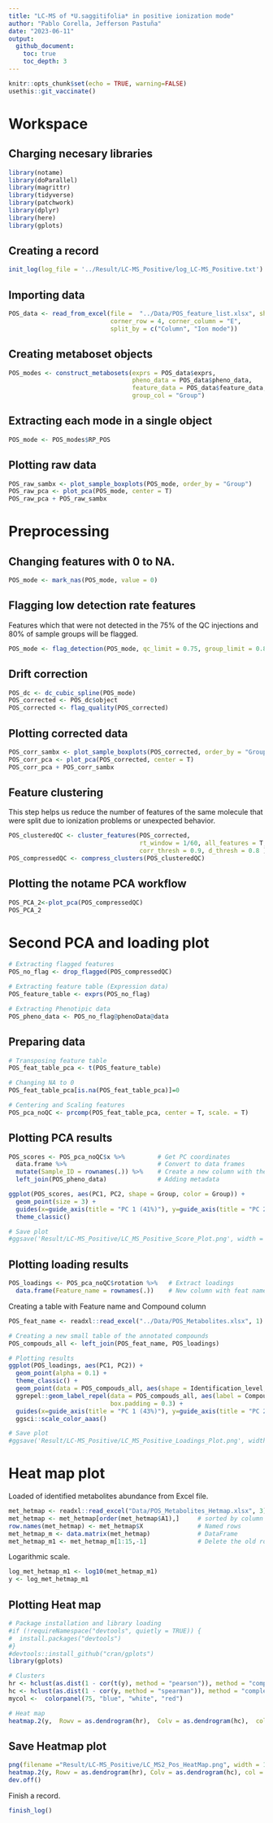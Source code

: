 ```yaml
---
title: "LC-MS of *U.saggitifolia* in positive ionization mode"
author: "Pablo Corella, Jefferson Pastuña"
date: "2023-06-11"
output:
  github_document:
    toc: true
    toc_depth: 3
---
```


```r
knitr::opts_chunk$set(echo = TRUE, warning=FALSE)
usethis::git_vaccinate()
```

# Workspace
## Charging necesary libraries

```r
library(notame)  
library(doParallel) 
library(magrittr)  
library(tidyverse) 
library(patchwork) 
library(dplyr)
library(here)
library(gplots)
```

## Creating a record

```r

init_log(log_file = '../Result/LC-MS_Positive/log_LC-MS_Positive.txt')
```

## Importing data

```r
POS_data <- read_from_excel(file =  "../Data/POS_feature_list.xlsx", sheet = 1,
                            corner_row = 4, corner_column = "E",
                            split_by = c("Column", "Ion mode"))
```

## Creating metaboset objects

```r
POS_modes <- construct_metabosets(exprs = POS_data$exprs,
                                  pheno_data = POS_data$pheno_data,
                                  feature_data = POS_data$feature_data,
                                  group_col = "Group")
```

## Extracting each mode in a single object

```r
POS_mode <- POS_modes$RP_POS
```

## Plotting raw data

```r
POS_raw_sambx <- plot_sample_boxplots(POS_mode, order_by = "Group")
POS_raw_pca <- plot_pca(POS_mode, center = T)
POS_raw_pca + POS_raw_sambx
```

# Preprocessing

## Changing features with 0 to NA.

```r
POS_mode <- mark_nas(POS_mode, value = 0)
```

## Flagging low detection rate features

Features which that were not detected in the 75% of the QC injections and 80% of sample groups will be flagged.

```r
POS_mode <- flag_detection(POS_mode, qc_limit = 0.75, group_limit = 0.80)
```

## Drift correction 

```r
POS_dc <- dc_cubic_spline(POS_mode)
POS_corrected <- POS_dc$object
POS_corrected <- flag_quality(POS_corrected)
```

## Plotting corrected data

```r
POS_corr_sambx <- plot_sample_boxplots(POS_corrected, order_by = "Group")
POS_corr_pca <- plot_pca(POS_corrected, center = T) 
POS_corr_pca + POS_corr_sambx
```

## Feature clustering 

This step helps us reduce the number of features of the same molecule that were split due to ionization problems or unexpected behavior.

```r
POS_clusteredQC <- cluster_features(POS_corrected, 
                                    rt_window = 1/60, all_features = T, 
                                    corr_thresh = 0.9, d_thresh = 0.8 )
POS_compressedQC <- compress_clusters(POS_clusteredQC)
```

## Plotting the notame PCA workflow

```r
POS_PCA_2<-plot_pca(POS_compressedQC)
POS_PCA_2
```

# Second PCA and loading plot

```r
# Extracting flagged features
POS_no_flag <- drop_flagged(POS_compressedQC)

# Extracting feature table (Expression data)
POS_feature_table <- exprs(POS_no_flag)

# Extracting Phenotipic data
POS_pheno_data <- POS_no_flag@phenoData@data
```

## Preparing data

```r
# Transposing feature table 
POS_feat_table_pca <- t(POS_feature_table)

# Changing NA to 0 
POS_feat_table_pca[is.na(POS_feat_table_pca)]=0

# Centering and Scaling features
POS_pca_noQC <- prcomp(POS_feat_table_pca, center = T, scale. = T)
```

## Plotting PCA results

```r
POS_scores <- POS_pca_noQC$x %>%         # Get PC coordinates
  data.frame %>%                         # Convert to data frames
  mutate(Sample_ID = rownames(.)) %>%    # Create a new column with the sample names
  left_join(POS_pheno_data)              # Adding metadata

ggplot(POS_scores, aes(PC1, PC2, shape = Group, color = Group)) +
  geom_point(size = 3) +
  guides(x=guide_axis(title = "PC 1 (41%)"), y=guide_axis(title = "PC 2 (20%)")) +
  theme_classic()

# Save plot
#ggsave('Result/LC-MS_Positive/LC_MS_Positive_Score_Plot.png', width = 5, height = 4, device='png', dpi="print")
```  

## Plotting loading results

```r
POS_loadings <- POS_pca_noQC$rotation %>%   # Extract loadings
  data.frame(Feature_name = rownames(.))    # New column with feat name
```

Creating a table with Feature name and Compound column

```r
POS_feat_name <- readxl::read_excel("../Data/POS_Metabolites.xlsx", 1)

# Creating a new small table of the annotated compounds
POS_compouds_all <- left_join(POS_feat_name, POS_loadings)

# Plotting results
ggplot(POS_loadings, aes(PC1, PC2)) + 
  geom_point(alpha = 0.1) +
  theme_classic() + 
  geom_point(data = POS_compouds_all, aes(shape = Identification_level, color = Identification_level), size = 3) +
  ggrepel::geom_label_repel(data = POS_compouds_all, aes(label = Compound),
                            box.padding = 0.3) +
  guides(x=guide_axis(title = "PC 1 (43%)"), y=guide_axis(title = "PC 2 (20%)")) +
  ggsci::scale_color_aaas()

# Save plot
#ggsave('Result/LC-MS_Positive/LC_MS_Positive_Loadings_Plot.png', width = 15, height = 9, device='png', dpi="print")
```

# Heat map plot

Loaded of identified metabolites abundance from Excel file.

```r
met_hetmap <- readxl::read_excel("Data/POS_Metabolites_Hetmap.xlsx", 3)
met_hetmap <- met_hetmap[order(met_hetmap$A1),]     # sorted by column
row.names(met_hetmap) <- met_hetmap$X               # Named rows
met_hetmap_m <- data.matrix(met_hetmap)             # DataFrame
met_hetmap_m1 <- met_hetmap_m[1:15,-1]              # Delete the old rows with name
```

Logarithmic scale.

```r
log_met_hetmap_m1 <- log10(met_hetmap_m1)
y <- log_met_hetmap_m1
```

## Plotting Heat map

```r
# Package installation and library loading
#if (!requireNamespace("devtools", quietly = TRUE)) {
#  install.packages("devtools")
#}
#devtools::install_github("cran/gplots")
library(gplots)

# Clusters
hr <- hclust(as.dist(1 - cor(t(y), method = "pearson")), method = "complete")
hc <- hclust(as.dist(1 - cor(y, method = "spearman")), method = "complete")
mycol <-  colorpanel(75, "blue", "white", "red")

# Heat map
heatmap.2(y,  Rowv = as.dendrogram(hr),  Colv = as.dendrogram(hc),  col = mycol,  density.info = "none",  trace = "none",  dendrogram = "both",  scale = "row",  labRow = NULL,  labCol = NULL,  margins = c(4, 12),  key = TRUE,  keysize = 1.5,  key.xlab = NA,  key.ylab = NA,)
```

## Save Heatmap plot

```r
png(filename ="Result/LC-MS_Positive/LC_MS2_Pos_HeatMap.png", width = 10, height = 6, units = "in", pointsize = 12, res=300)
heatmap.2(y, Rowv = as.dendrogram(hr), Colv = as.dendrogram(hc), col = mycol, density.info = "none", trace = "none", dendrogram = "both", scale = "row", labRow = NULL, labCol = NULL, margins = c(4, 12), key = TRUE, keysize = 0.7, key.xlab = NA, key.ylab = NA)
dev.off() 
```

Finish a record.

```r
finish_log()
```
